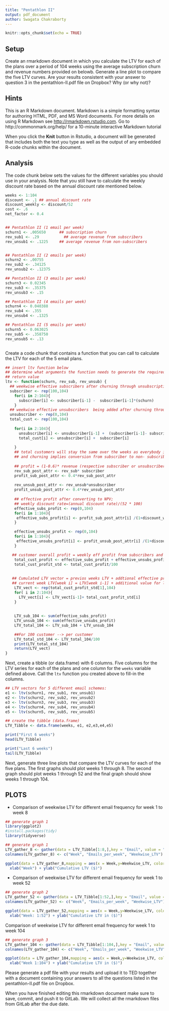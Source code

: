 ```yaml
---
title: "Pentathlon II"
output: pdf_document
author: Swagata Chakraborty
---
```



```r
knitr::opts_chunk$set(echo = TRUE)
```

## Setup

Create an rmarkdown document in which you calculate the LTV for each of the plans over a period of 104 weeks using the average subscription churn and revenue numbers provided on belowb. Generate a line plot to compare the five LTV curves. Are your results consistent with your answer to question 3 in the pentathlon-II.pdf file on Dropbox? Why (or why not)?

## Hints

This is an R Markdown document. Markdown is a simple formatting syntax for authoring HTML, PDF, and MS Word documents. For more details on using R Markdown see <http://rmarkdown.rstudio.com>. Go to http://commonmark.org/help/ for a 10-minute interactive Markdown tutorial

When you click the **Knit** button in Rstudio, a document will be generated that includes both the text you type as well as the output of any embedded R-code chunks within the document.

## Analysis

The code chunk below sets the values for the different variables you should use in your analysis. Note that you still have to calculate the weekly discount rate based on the annual discount rate mentioned below.

```r
weeks <- 1:104
discount <- .1 ## annual discount rate
discount_weekly <- discount/52
cost <- .6
net_factor <- 0.4


## Pentathlon II (1 email per week)
schurn1 <- .005650 		## subscription churn
rev_sub1 <- .29 		  ## average revenue from subscribers
rev_unsub1 <- .1225 	## average revenue from non-subscribers


## Pentathlon II (2 emails per week)
schurn2 <- .00755
rev_sub2 <- .34125
rev_unsub2 <- .12375

## Pentathlon II (3 emails per week)
schurn3 <- 0.02345
rev_sub3 <- .35375
rev_unsub3 <- .15

## Pentathlon II (4 emails per week)
schurn4 <- 0.040388
rev_sub4 <- .355
rev_unsub4 <- .1325

## Pentathlon II (5 emails per week)
schurn5 <- 0.063025
rev_sub5 <- .358750
rev_unsub5 <- .13



```

Create a code chunk that contains a function that you can call to calculate the LTV for each of the 5 email plans.

```r
## insert ltv function below
## determine what arguments the function needs to generate the required
## return value
ltv <- function(schurn, rev_sub, rev_unsub) {
  ## weekwise effective subscribers after churning through unsubscription 
  subscriber <- rep(100,104)
    for(i in 2:104){
      subscriber[i] <- subscriber[i-1] -  subscriber[i-1]*(schurn)
    }
  ## weekwise effective unsubscribers  being added after churning through unsubscription   
  unsubscriber <- rep(0,104)
  total_cust <- rep(100,104) 
    
    for(i in 2:104){
      unsubscriber[i] <- unsubscriber[i-1] +  (subscriber[i-1]- subscriber[i])
      total_cust[i] <- unsubscriber[i] +  subscriber[i]
      
    }
    ## total customers will stay the same over the weeks as everybody is buying
    ## and churning implies conversion from subscriber to non- subscriber only
    
    ## profit = (1-0.6)* revenue (respective subscriber or unsubscriber category)
    rev_sub_post_attr <- rev_sub* subscriber
    profit_sub_post_attr <- 0.4*rev_sub_post_attr
    
    rev_unsub_post_attr <- rev_unsub*unsubscriber
    profit_unsub_post_attr <- 0.4*rev_unsub_post_attr
    
    ## effective profit after converting to NPV; 
    ## weekly discount rate=(annual discount rate)/(52 * 100)
    effective_subs_profit <- rep(0,104)
    for(i in 1:104){
     effective_subs_profit[i] <- profit_sub_post_attr[i] /(1+discount_weekly)**i 
    }

    effective_unsubs_profit <- rep(0,104)
    for(i in 1:104){
     effective_unsubs_profit[i] <- profit_unsub_post_attr[i] /(1+discount_weekly)**i 
    }

   ## customer overall profit = weekly eff profit from subscribers and unsubscribers.
    total_cust_profit <- effective_subs_profit + effective_unsubs_profit
    total_cust_profit_std <- total_cust_profit/100
    
    
   ## Cumulated LTV vector = previos weeks LTV + addtional effective profit expected at the end of 
   ## current week LTV[week i] = LTV[week i-1] + additional value for last week
    LTV_vect <- rep(total_cust_profit_std[1],104)
    for( i in 2:104){
      LTV_vect[i] <- LTV_vect[i-1]+ total_cust_profit_std[i]
    }
    
    
    LTV_sub_104 <- sum(effective_subs_profit)
    LTV_unsub_104 <- sum(effective_unsubs_profit)
    LTV_total_104 <- LTV_sub_104 + LTV_unsub_104

    ##For 100 customer --> per customer
    LTV_total_std_104 <- LTV_total_104/100
    print(LTV_total_std_104)
    return(LTV_vect)
}


```

Next, create a tibble (or data.frame) with 6 columns. Five columns for the LTV series for each of the plans and one column for the `weeks` variable defined above. Call the `ltv` function you created above to fill-in the columns.

```r
## LTV vectors for 5 different email schemes:
e1 <- ltv(schurn1, rev_sub1, rev_unsub1)
e2 <- ltv(schurn2, rev_sub2, rev_unsub2)
e3 <- ltv(schurn3, rev_sub3, rev_unsub3)
e4 <- ltv(schurn4, rev_sub4, rev_unsub4)
e5 <- ltv(schurn5, rev_sub5, rev_unsub5)

## create the tibble (data.frame)
LTV_Tibble <- data.frame(weeks, e1, e2,e3,e4,e5)

print("First 6 weeks")
head(LTV_Tibble)

print("Last 6 weeks")
tail(LTV_Tibble)
```


Next, generate three line plots that compare the LTV curves for each of the five plans. The first graphs should plot weeks 1 through 8. The second graph should plot weeks 1 through 52 and the final graph should show weeks 1 through 104.


## PLOTS
* Comparison of  weekwise LTV for different email frequency for week 1 to week 8

```r
## generate graph 1
library(ggplot2)
#install.packages(tidy)
library(tidyverse)
```

```r
## generate graph 1
LTV_gather_8 <- gather(data = LTV_Tibble[1:8,],key = "Email", value = "LTV", -weeks)
colnames(LTV_gather_8) <- c("Week", "Emails_per_week", "Weekwise_LTV")

ggplot(data = LTV_gather_8,mapping = aes(x = Week,y=Weekwise_LTV, color= Emails_per_week))+geom_line()+ggtitle("Comparison of weekwise LTV for different email frequency: week 1:8") +
  xlab("Week") + ylab("Cumulative LTV ($)")
```


* Comparison of  weekwise LTV for different email frequency for week 1 to week 52

```r
## generate graph 2
LTV_gather_52 <- gather(data = LTV_Tibble[1:52,],key = "Email", value = "LTV", -weeks)
colnames(LTV_gather_52) <- c("Week", "Emails_per_week", "Weekwise_LTV")

ggplot(data = LTV_gather_52,mapping = aes(x = Week,y=Weekwise_LTV, color= Emails_per_week))+geom_line()+ggtitle("Comparison of weekwise LTV for different email frequency: week 1-52") +
  xlab("Week: 1:52") + ylab("Cumulative LTV in ($)")

```

Comparison of  weekwise LTV for different email frequency for week 1 to week 104

```r
## generate graph 3
LTV_gather_104 <- gather(data = LTV_Tibble[1:104,],key = "Email", value = "LTV", -weeks)
colnames(LTV_gather_104) <- c("Week", "Emails_per_week", "Weekwise_LTV")

ggplot(data = LTV_gather_104,mapping = aes(x = Week,y=Weekwise_LTV, color= Emails_per_week))+geom_line()+ggtitle("Comparison of weekwise LTV for different email frequency: week 1-104") +
  xlab("Week 1:104") + ylab("Cumulative LTV in ($)")

```

Please generate a pdf file with your results and upload it to TED together with a document containing your answers to all the questions listed in the pentathlon-II.pdf file on Dropbox.

When you have finished editing this rmarkdown document make sure to save, commit, and push it to GitLab. We will collect all the rmarkdown files from GitLab after the due date.
